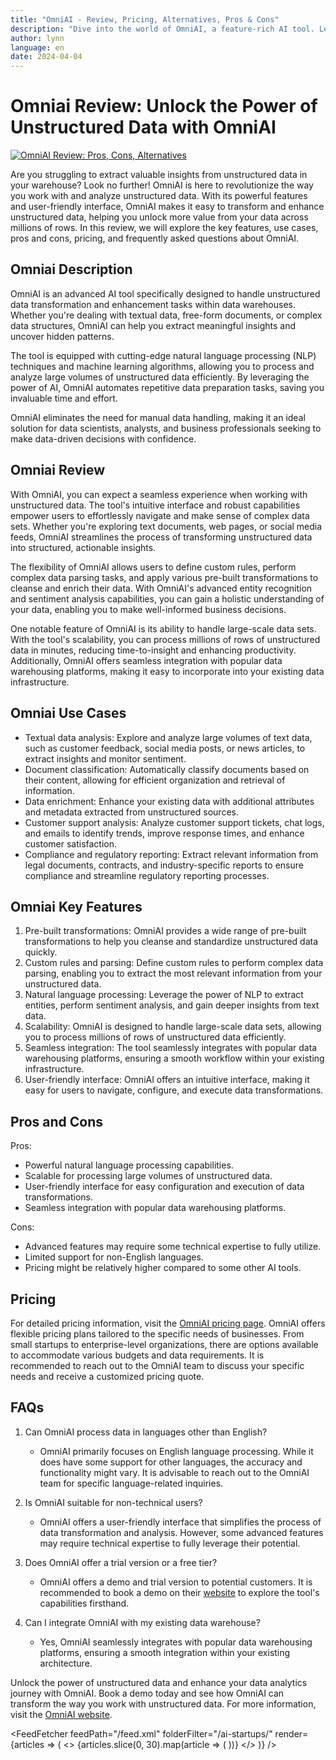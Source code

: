 ```yaml
---
title: "OmniAI - Review, Pricing, Alternatives, Pros & Cons"
description: "Dive into the world of OmniAI, a feature-rich AI tool. Learn about its features, pricing, and how it's making an impact. Don't miss out!"
author: lynn
language: en
date: 2024-04-04
---
```

        
# Omniai Review: Unlock the Power of Unstructured Data with OmniAI


<BlogHeader />


[![OmniAI Review: Pros, Cons, Alternatives](/ai-startups/omniai.png)](https://getomni.ai/)



Are you struggling to extract valuable insights from unstructured data in your warehouse? Look no further! OmniAI is here to revolutionize the way you work with and analyze unstructured data. With its powerful features and user-friendly interface, OmniAI makes it easy to transform and enhance unstructured data, helping you unlock more value from your data across millions of rows. In this review, we will explore the key features, use cases, pros and cons, pricing, and frequently asked questions about OmniAI.

## Omniai Description

OmniAI is an advanced AI tool specifically designed to handle unstructured data transformation and enhancement tasks within data warehouses. Whether you're dealing with textual data, free-form documents, or complex data structures, OmniAI can help you extract meaningful insights and uncover hidden patterns.

The tool is equipped with cutting-edge natural language processing (NLP) techniques and machine learning algorithms, allowing you to process and analyze large volumes of unstructured data efficiently. By leveraging the power of AI, OmniAI automates repetitive data preparation tasks, saving you invaluable time and effort.

OmniAI eliminates the need for manual data handling, making it an ideal solution for data scientists, analysts, and business professionals seeking to make data-driven decisions with confidence.

## Omniai Review

With OmniAI, you can expect a seamless experience when working with unstructured data. The tool's intuitive interface and robust capabilities empower users to effortlessly navigate and make sense of complex data sets. Whether you're exploring text documents, web pages, or social media feeds, OmniAI streamlines the process of transforming unstructured data into structured, actionable insights.

The flexibility of OmniAI allows users to define custom rules, perform complex data parsing tasks, and apply various pre-built transformations to cleanse and enrich their data. With OmniAI's advanced entity recognition and sentiment analysis capabilities, you can gain a holistic understanding of your data, enabling you to make well-informed business decisions.

One notable feature of OmniAI is its ability to handle large-scale data sets. With the tool's scalability, you can process millions of rows of unstructured data in minutes, reducing time-to-insight and enhancing productivity. Additionally, OmniAI offers seamless integration with popular data warehousing platforms, making it easy to incorporate into your existing data infrastructure.

## Omniai Use Cases

- Textual data analysis: Explore and analyze large volumes of text data, such as customer feedback, social media posts, or news articles, to extract insights and monitor sentiment.
- Document classification: Automatically classify documents based on their content, allowing for efficient organization and retrieval of information.
- Data enrichment: Enhance your existing data with additional attributes and metadata extracted from unstructured sources.
- Customer support analysis: Analyze customer support tickets, chat logs, and emails to identify trends, improve response times, and enhance customer satisfaction.
- Compliance and regulatory reporting: Extract relevant information from legal documents, contracts, and industry-specific reports to ensure compliance and streamline regulatory reporting processes.

## Omniai Key Features

1. Pre-built transformations: OmniAI provides a wide range of pre-built transformations to help you cleanse and standardize unstructured data quickly.
2. Custom rules and parsing: Define custom rules to perform complex data parsing, enabling you to extract the most relevant information from your unstructured data.
3. Natural language processing: Leverage the power of NLP to extract entities, perform sentiment analysis, and gain deeper insights from text data.
4. Scalability: OmniAI is designed to handle large-scale data sets, allowing you to process millions of rows of unstructured data efficiently.
5. Seamless integration: The tool seamlessly integrates with popular data warehousing platforms, ensuring a smooth workflow within your existing infrastructure.
6. User-friendly interface: OmniAI offers an intuitive interface, making it easy for users to navigate, configure, and execute data transformations.

## Pros and Cons

Pros:
- Powerful natural language processing capabilities.
- Scalable for processing large volumes of unstructured data.
- User-friendly interface for easy configuration and execution of data transformations.
- Seamless integration with popular data warehousing platforms.

Cons:
- Advanced features may require some technical expertise to fully utilize.
- Limited support for non-English languages.
- Pricing might be relatively higher compared to some other AI tools.

## Pricing

For detailed pricing information, visit the [OmniAI pricing page](https://getomni.ai/pricing). OmniAI offers flexible pricing plans tailored to the specific needs of businesses. From small startups to enterprise-level organizations, there are options available to accommodate various budgets and data requirements. It is recommended to reach out to the OmniAI team to discuss your specific needs and receive a customized pricing quote.

## FAQs

1. Can OmniAI process data in languages other than English?
   - OmniAI primarily focuses on English language processing. While it does have some support for other languages, the accuracy and functionality might vary. It is advisable to reach out to the OmniAI team for specific language-related inquiries.

2. Is OmniAI suitable for non-technical users?
   - OmniAI offers a user-friendly interface that simplifies the process of data transformation and analysis. However, some advanced features may require technical expertise to fully leverage their potential.

3. Does OmniAI offer a trial version or a free tier?
   - OmniAI offers a demo and trial version to potential customers. It is recommended to book a demo on their [website](https://getomni.ai/) to explore the tool's capabilities firsthand.

4. Can I integrate OmniAI with my existing data warehouse?
   - Yes, OmniAI seamlessly integrates with popular data warehousing platforms, ensuring a smooth integration within your existing architecture.

Unlock the power of unstructured data and enhance your data analytics journey with OmniAI. Book a demo today and see how OmniAI can transform the way you work with unstructured data. For more information, visit the [OmniAI website](https://getomni.ai/).


<AdComponent />


<FeedFetcher feedPath="/feed.xml" folderFilter="/ai-startups/" render={articles => (
    <>
        <Cards>
            {articles.slice(0, 30).map(article => (
                <Card key={article.link} title={article.title} href={article.link} />
            ))}
        </Cards>
    </>
)} />

